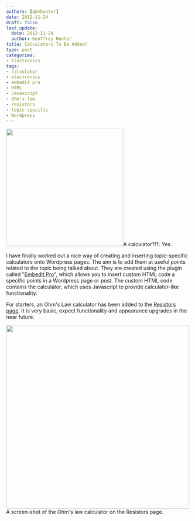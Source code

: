 ```yaml
---
authors: [gbmhunter]
date: 2012-11-24
draft: false
last_update:
  date: 2012-11-24
  author: Geoffrey Hunter
title: Calculators To Be Added!
type: post
categories:
- Electronics
tags:
- calculator
- electronics
- embedit pro
- HTML
- Javascript
- Ohm's law
- resistors
- topic-specific
- Wordpress
---
```




<Image src={calculator} width="320px">A calculator?!?. Yes.</Image>

I have finally worked out a nice way of creating and inserting topic-specific calculators onto Wordpress pages. The aim is to add them at useful points related to the topic being talked about. They are created using the plugin called "[EmbedIt Pro](http://wordpress.org/extend/plugins/embedit-pro/)", which allows you to insert custom HTML code a specific points in a Wordpress page or post. The custom HTML code contains the calculator, which uses Javascript to provide calculator-like functionality.

For starters, an Ohm's Law calculator has been added to the [Resistors page](/electronics/components/resistors). It is very basic, expect functionality and appearance upgrades in the near future.


<Image src={ohms_law_calculator_screenshot} width="500px">A screen-shot of the Ohm's law calculator on the Resistors page.</Image>
